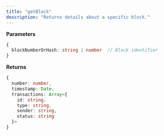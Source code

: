 ```yaml
---
title: "getBlock"
description: "Returns details about a specific block."
---
```


**Parameters**
```typescript
{
  blockNumberOrHash: string | number  // Block identifier
}
```

**Returns**
```typescript
{
  number: number,
  timestamp: Date,
  transactions: Array<{
    id: string,
    type: string,
    sender: string,
    status: string
  }>
}
```


